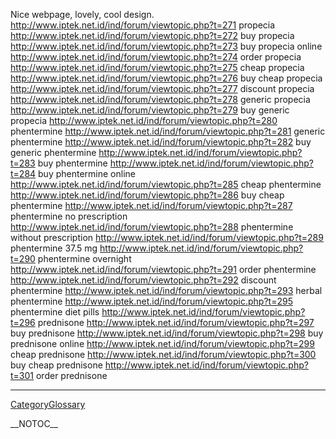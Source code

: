 Nice webpage, lovely, cool design. http://www.iptek.net.id/ind/forum/viewtopic.php?t=271 propecia
http://www.iptek.net.id/ind/forum/viewtopic.php?t=272 buy propecia
http://www.iptek.net.id/ind/forum/viewtopic.php?t=273 buy propecia online
http://www.iptek.net.id/ind/forum/viewtopic.php?t=274 order propecia
http://www.iptek.net.id/ind/forum/viewtopic.php?t=275 cheap propecia
http://www.iptek.net.id/ind/forum/viewtopic.php?t=276 buy cheap propecia
http://www.iptek.net.id/ind/forum/viewtopic.php?t=277 discount propecia
http://www.iptek.net.id/ind/forum/viewtopic.php?t=278 generic propecia
http://www.iptek.net.id/ind/forum/viewtopic.php?t=279 buy generic propecia
http://www.iptek.net.id/ind/forum/viewtopic.php?t=280 phentermine
http://www.iptek.net.id/ind/forum/viewtopic.php?t=281 generic phentermine
http://www.iptek.net.id/ind/forum/viewtopic.php?t=282 buy generic phentermine
http://www.iptek.net.id/ind/forum/viewtopic.php?t=283 buy phentermine
http://www.iptek.net.id/ind/forum/viewtopic.php?t=284 buy phentermine online
http://www.iptek.net.id/ind/forum/viewtopic.php?t=285 cheap phentermine
http://www.iptek.net.id/ind/forum/viewtopic.php?t=286 buy cheap phentermine
http://www.iptek.net.id/ind/forum/viewtopic.php?t=287 phentermine no prescription
http://www.iptek.net.id/ind/forum/viewtopic.php?t=288 phentermine without prescription
http://www.iptek.net.id/ind/forum/viewtopic.php?t=289 phentermine 37.5 mg
http://www.iptek.net.id/ind/forum/viewtopic.php?t=290 phentermine overnight
http://www.iptek.net.id/ind/forum/viewtopic.php?t=291 order phentermine
http://www.iptek.net.id/ind/forum/viewtopic.php?t=292 discount phentermine
http://www.iptek.net.id/ind/forum/viewtopic.php?t=293 herbal phentermine
http://www.iptek.net.id/ind/forum/viewtopic.php?t=295 phentermine diet pills
http://www.iptek.net.id/ind/forum/viewtopic.php?t=296 prednisone
http://www.iptek.net.id/ind/forum/viewtopic.php?t=297 buy prednisone
http://www.iptek.net.id/ind/forum/viewtopic.php?t=298 buy prednisone online
http://www.iptek.net.id/ind/forum/viewtopic.php?t=299 cheap prednisone
http://www.iptek.net.id/ind/forum/viewtopic.php?t=300 buy cheap prednisone
http://www.iptek.net.id/ind/forum/viewtopic.php?t=301 order prednisone
----
[[CategoryGlossary]]

__NOTOC__